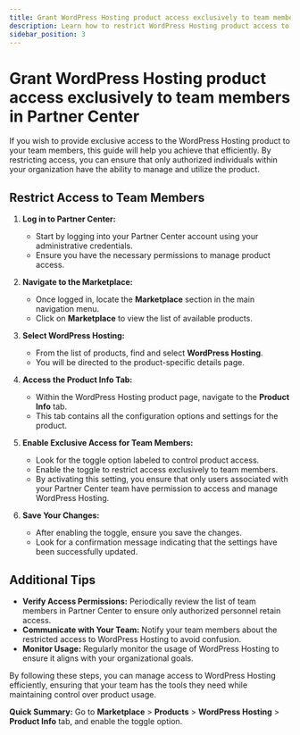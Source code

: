 ```yaml
---
title: Grant WordPress Hosting product access exclusively to team members in Partner Center
description: Learn how to restrict WordPress Hosting product access to only authorized team members within your organization for better control and management.
sidebar_position: 3
---
```


# Grant WordPress Hosting product access exclusively to team members in Partner Center

If you wish to provide exclusive access to the WordPress Hosting product to your team members, this guide will help you achieve that efficiently. By restricting access, you can ensure that only authorized individuals within your organization have the ability to manage and utilize the product.

## Restrict Access to Team Members

1. **Log in to Partner Center:**
   - Start by logging into your Partner Center account using your administrative credentials.
   - Ensure you have the necessary permissions to manage product access.

2. **Navigate to the Marketplace:**
   - Once logged in, locate the **Marketplace** section in the main navigation menu.
   - Click on **Marketplace** to view the list of available products.

3. **Select WordPress Hosting:**
   - From the list of products, find and select **WordPress Hosting**.
   - You will be directed to the product-specific details page.

4. **Access the Product Info Tab:**
   - Within the WordPress Hosting product page, navigate to the **Product Info** tab.
   - This tab contains all the configuration options and settings for the product.

5. **Enable Exclusive Access for Team Members:**
   - Look for the toggle option labeled to control product access.
   - Enable the toggle to restrict access exclusively to team members.
   - By activating this setting, you ensure that only users associated with your Partner Center team have permission to access and manage WordPress Hosting.

6. **Save Your Changes:**
   - After enabling the toggle, ensure you save the changes.
   - Look for a confirmation message indicating that the settings have been successfully updated.

## Additional Tips

- **Verify Access Permissions:** Periodically review the list of team members in Partner Center to ensure only authorized personnel retain access.
- **Communicate with Your Team:** Notify your team members about the restricted access to WordPress Hosting to avoid confusion.
- **Monitor Usage:** Regularly monitor the usage of WordPress Hosting to ensure it aligns with your organizational goals.

By following these steps, you can manage access to WordPress Hosting efficiently, ensuring that your team has the tools they need while maintaining control over product usage.

**Quick Summary:** Go to **Marketplace** > **Products** > **WordPress Hosting** > **Product Info** tab, and enable the toggle option.